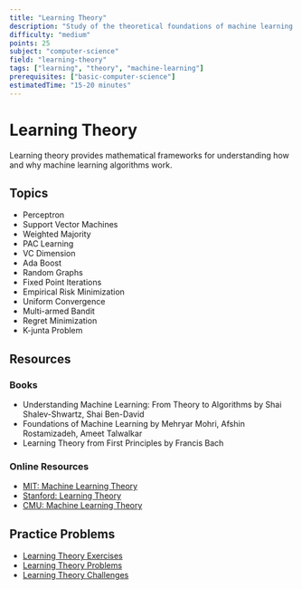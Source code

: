```yaml
---
title: "Learning Theory"
description: "Study of the theoretical foundations of machine learning algorithms"
difficulty: "medium"
points: 25
subject: "computer-science"
field: "learning-theory"
tags: ["learning", "theory", "machine-learning"]
prerequisites: ["basic-computer-science"]
estimatedTime: "15-20 minutes"
---
```


# Learning Theory

Learning theory provides mathematical frameworks for understanding how and why machine learning algorithms work.

## Topics

- Perceptron
- Support Vector Machines
- Weighted Majority
- PAC Learning
- VC Dimension
- Ada Boost
- Random Graphs
- Fixed Point Iterations
- Empirical Risk Minimization
- Uniform Convergence
- Multi-armed Bandit
- Regret Minimization
- K-junta Problem

## Resources

### Books

- Understanding Machine Learning: From Theory to Algorithms by Shai Shalev-Shwartz, Shai Ben-David
- Foundations of Machine Learning by Mehryar Mohri, Afshin Rostamizadeh, Ameet Talwalkar
- Learning Theory from First Principles by Francis Bach

### Online Resources

- [MIT: Machine Learning Theory](https://ocw.mit.edu/courses/electrical-engineering-and-computer-science/6-867-machine-learning-fall-2006/)
- [Stanford: Learning Theory](https://www.coursera.org/learn/learning-theory)
- [CMU: Machine Learning Theory](https://www.cs.cmu.edu/~ninamf/courses/MLT/)

## Practice Problems

- [Learning Theory Exercises](https://www.cs.cornell.edu/courses/cs4780/2018sp/)
- [Learning Theory Problems](https://www.cs.cmu.edu/~ninamf/courses/MLT/)
- [Learning Theory Challenges](https://www.coursera.org/learn/learning-theory) 